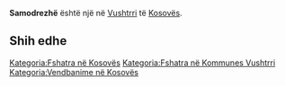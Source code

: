 {{Fshat në 
 | Emri                = Samodrezhë
 | EmriAlt                = 
 | NAME_SHORT_FORM=      
 | NAME_GENERIC=      
 | NAME_SORT_NAME_RO=      SAMODREZHE
 | FULL_NAME_RO = Samodrezhë
 | FULL_NAME_ND_RO=Samodrezhe
 | SORT_NAME_RG=SAMODREZHE
 | FULL_NAME_RG=Samodrezhë
 | FULL_NAME_ND_RG=Samodrezhe
 | SRP_NAME_SHORT_FORM=      
 | SRP_NAME_GENERIC=      
 | SRP_NAME_SORT_NAME_RO=      
 | SRP_FULL_NAME_RO = 
 | SRP_FULL_NAME_ND_RO=
 | SRP_SORT_NAME_RG=
 | SRP_FULL_NAME_RG=
 | SRP_FULL_NAME_ND_RG=
 | Emri (Rasa dhanore) = 
 | Figura              = 
 | Shteti              = Kosovo
 | Komuna              = Vushtrri
 | Kodi postar         = 
 | Sipërfaqja          = 

 | Popullsia           = 

 | Regj. i popullsisë  = 
 | Dend. e popullsisë  = 
 | Faqja zyrtare       = 
 <!--- Koordinatat ----> 
 | Gjerësia            = 42.822878
 | Gjatësia            = 21.046643
 | Lartësia            = 
}}
'''Samodrezhë''' është një [[]] në [[Vushtrri]] të [[Kosovës]].

<!-- == Gjeografia == -->
<!-- == Historia == -->
<!-- == Demografia == -->
== Shih edhe ==
{{Komuna Vushtrri}}
{{Kosovo-Administrata-Cung}}

[[Kategoria:Fshatra në Kosovës]]
[[Kategoria:Fshatra në Kommunes Vushtrri]]
[[Kategoria:Vendbanime në Kosovës]]